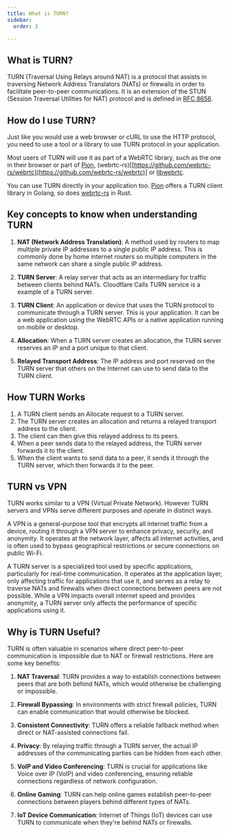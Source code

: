 ```yaml
---
title: What is TURN?
sidebar:
  order: 3

---
```


## What is TURN?

TURN (Traversal Using Relays around NAT) is a protocol that assists in traversing Network Address Translators (NATs) or firewalls in order to facilitate peer-to-peer communications. It is an extension of the STUN (Session Traversal Utilities for NAT) protocol and is defined in [RFC 8656](https://datatracker.ietf.org/doc/html/rfc8656).

## How do I use TURN?

Just like you would use a web browser or cURL to use the HTTP protocol, you need to use a tool or a library to use TURN protocol in your application.

Most users of TURN will use it as part of a WebRTC library, such as the one in their browser or part of [Pion](https://github.com/pion/webrtc), (webrtc-rs)\[[https://github.com/webrtc-rs/webrtc](https://github.com/webrtc-rs/webrtc)] or [libwebrtc](https://webrtc.googlesource.com/src/).

You can use TURN directly in your application too. [Pion](https://github.com/pion/turn) offers a TURN client library in Golang, so does [webrtc-rs](https://github.com/webrtc-rs/webrtc/tree/master/turn) in Rust.

## Key concepts to know when understanding TURN

1. **NAT (Network Address Translation)**: A method used by routers to map multiple private IP addresses to a single public IP address. This is commonly done by home internet routers so multiple computers in the same network can share a single public IP address.

2. **TURN Server**: A relay server that acts as an intermediary for traffic between clients behind NATs. Cloudflare Calls TURN service is a example of a TURN server.

3. **TURN Client**: An application or device that uses the TURN protocol to communicate through a TURN server. This is your application. It can be a web application using the WebRTC APIs or a native application running on mobile or desktop.

4. **Allocation**: When a TURN server creates an allocation, the TURN server reserves an IP and a port unique to that client.

5. **Relayed Transport Address**: The IP address and port reserved on the TURN server that others on the Internet can use to send data to the TURN client.

## How TURN Works

1. A TURN client sends an Allocate request to a TURN server.
2. The TURN server creates an allocation and returns a relayed transport address to the client.
3. The client can then give this relayed address to its peers.
4. When a peer sends data to the relayed address, the TURN server forwards it to the client.
5. When the client wants to send data to a peer, it sends it through the TURN server, which then forwards it to the peer.

## TURN vs VPN

TURN works similar to a VPN (Virtual Private Network). However TURN servers and VPNs serve different purposes and operate in distinct ways.

A VPN is a general-purpose tool that encrypts all internet traffic from a device, routing it through a VPN server to enhance privacy, security, and anonymity. It operates at the network layer, affects all internet activities, and is often used to bypass geographical restrictions or secure connections on public Wi-Fi.

A TURN server is a specialized tool used by specific applications, particularly for real-time communication. It operates at the application layer, only affecting traffic for applications that use it, and serves as a relay to traverse NATs and firewalls when direct connections between peers are not possible. While a VPN impacts overall internet speed and provides anonymity, a TURN server only affects the performance of specific applications using it.

## Why is TURN Useful?

TURN is often valuable in scenarios where direct peer-to-peer communication is impossible due to NAT or firewall restrictions. Here are some key benefits:

1. **NAT Traversal**: TURN provides a way to establish connections between peers that are both behind NATs, which would otherwise be challenging or impossible.

2. **Firewall Bypassing**: In environments with strict firewall policies, TURN can enable communication that would otherwise be blocked.

3. **Consistent Connectivity**: TURN offers a reliable fallback method when direct or NAT-assisted connections fail.

4. **Privacy**: By relaying traffic through a TURN server, the actual IP addresses of the communicating parties can be hidden from each other.

5. **VoIP and Video Conferencing**: TURN is crucial for applications like Voice over IP (VoIP) and video conferencing, ensuring reliable connections regardless of network configuration.

6. **Online Gaming**: TURN can help online games establish peer-to-peer connections between players behind different types of NATs.

7. **IoT Device Communication**: Internet of Things (IoT) devices can use TURN to communicate when they're behind NATs or firewalls.
